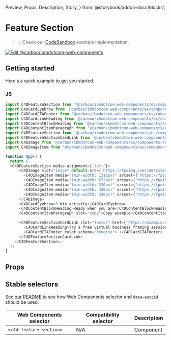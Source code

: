   Preview,
  Props,
  Description,
  Story,
} from '@storybook/addon-docs/blocks';

# Feature Section

> 💡 Check our
> [CodeSandbox](https://stackblitz.com/github/carbon-design-system/carbon-for-ibm-dotcom/tree/main/packages/web-components/examples/codesandbox/components-react/feature-section)
> example implementation.

[![Edit @carbon/ibmdotcom-web-components](https://developer.stackblitz.com/img/open_in_stackblitz.svg)](https://stackblitz.com/github/carbon-design-system/carbon-for-ibm-dotcom/tree/main/packages/web-components/examples/codesandbox/components-react/feature-section)

## Getting started

Here's a quick example to get you started.

### JS

```javascript
import C4DFeatureSection from '@carbon/ibmdotcom-web-components/es/components-react/feature-section/feature-section.js';
import C4DCardEyebrow from '@carbon/ibmdotcom-web-components/es/components-react/card/card-eyebrow';
import C4DCardCTAFooter from '@carbon/ibmdotcom-web-components/es/components-react/cta/card-footer';
import C4DCardLinkHeading from '@carbon/ibmdotcom-web-components/es/components-react/card-link/card-link-heading';
import C4DContentBlockHeading from '@carbon/ibmdotcom-web-components/es/components-react/content-block/content-block-heading';
import C4DContentItemParagraph from '@carbon/ibmdotcom-web-components/es/components-react/content-item/content-item-paragraph';
import C4DFeatureSection from '@carbon/ibmdotcom-web-components/es/components-react/feature-section/feature-section';
import C4DFeatureSectionCardLink from '@carbon/ibmdotcom-web-components/es/components-react/feature-section/feature-section-card-link';
import C4DImage from '@carbon/ibmdotcom-web-components/es/components-react/image/image';
import C4DImageItem from '@carbon/ibmdotcom-web-components/es/components-react/image/image-item';

function App() {
  return (
  <C4DFeatureSection media-alignment={'left'}>
      <C4DImage slot="image" default-src={'https://fpoimg.com/1584x1584?text=1:1&bg_color=ee5396&text_color=161616'}>
        <C4DImageItem media="(min-width: 1312px)" srcset={'https://fpoimg.com/1584x1584?text=1:1&bg_color=ee5396&text_color=161616'}></C4DImageItem>
        <C4DImageItem media="(min-width: 672px)" srcset={'https://fpoimg.com/1584x1584?text=1:1&bg_color=ee5396&text_color=161616'}></C4DImageItem>
        <C4DImageItem media="(min-width: 320px)" srcset={'https://fpoimg.com/960x720?text=4:3&bg_color=ee5396&text_color=161616'}></C4DImageItem>
        <C4DImageItem media="(min-width: 320px)" srcset={'https://fpoimg.com/720x720?text=1:1&bg_color=ee5396&text_color=161616'}></C4DImageItem>
        <C4DImageItem media="(min-width: 320px)" srcset={'https://fpoimg.com/320x320?text=1:1&bg_color=ee5396&text_color=161616'}></C4DImageItem>
      </C4DImage>
      <C4DCardEyebrow>5 min activity</C4DCardEyebrow>
      <C4DContentBlockHeading>Ready when you are</C4DContentBlockHeading>
      <C4DContentItemParagraph slot="copy">Copy example</C4DContentItemParagraph>

      <C4DFeatureSectionCardLink slot="footer" href={'https://example.com'} cta-type={'local'} color-scheme="inverse">
        <C4DCardLinkHeading>Try a free virtual business framing session with IBM Garage</C4DCardLinkHeading>
        <C4DCardCTAFooter color-scheme="inverse"> </C4DCardCTAFooter>
      </C4DFeatureSectionCardLink>
    </C4DFeatureSection>;
  );
}
```

## Props

<Props of={PropTypesRef} />

## Stable selectors

See
[our README](https://github.com/carbon-design-system/carbon-for-ibm-dotcom/tree/main/packages/web-components#stable-selectors-for-analytics-and-integratione2e-testing-in-web-components)
to see how Web Components selector and `data-autoid` should be used.

| Web Components selector | Compatibility selector | Description |
| ----------------------- | ---------------------- | ----------- |
| `<c4d-feature-section>` | N/A                    | Component   |

<Description markdown={contributing} />
